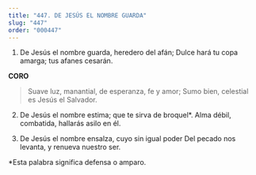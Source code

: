 ```yaml
---
title: "447. DE JESÚS EL NOMBRE GUARDA"
slug: "447"
order: "000447"
---
```

1. De Jesús el nombre guarda, heredero del afán; Dulce hará tu copa amarga; tus afanes cesarán.

**CORO**

> Suave luz, manantial, de esperanza, fe y amor; Sumo bien, celestial es Jesús el Salvador.

2. De Jesús el nombre estima; que te sirva de
broquel*. 
Alma débil, combatida, hallarás asilo en él.

3. De Jesús el nombre ensalza, cuyo sin igual poder Del pecado nos levanta, y renueva nuestro ser.

*Esta palabra significa defensa o amparo.
